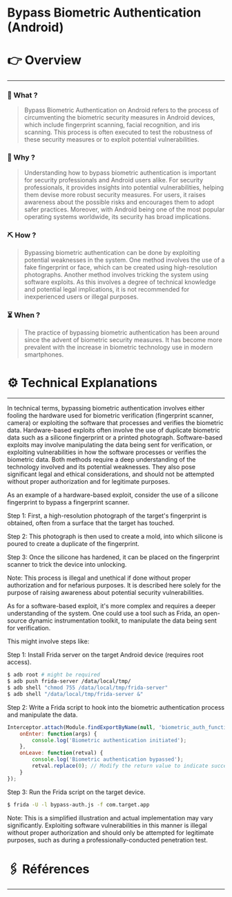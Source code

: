 # Bypass Biometric Authentication (Android)


# 👉 Overview

---

### 👀 What ?

> Bypass Biometric Authentication on Android refers to the process of circumventing the biometric security measures in Android devices, which include fingerprint scanning, facial recognition, and iris scanning. This process is often executed to test the robustness of these security measures or to exploit potential vulnerabilities.
> 

### 🧐 Why ?

> Understanding how to bypass biometric authentication is important for security professionals and Android users alike. For security professionals, it provides insights into potential vulnerabilities, helping them devise more robust security measures. For users, it raises awareness about the possible risks and encourages them to adopt safer practices. Moreover, with Android being one of the most popular operating systems worldwide, its security has broad implications.
> 

### ⛏️ How ?

> Bypassing biometric authentication can be done by exploiting potential weaknesses in the system. One method involves the use of a fake fingerprint or face, which can be created using high-resolution photographs. Another method involves tricking the system using software exploits. As this involves a degree of technical knowledge and potential legal implications, it is not recommended for inexperienced users or illegal purposes.
> 

### ⏳ When ?

> The practice of bypassing biometric authentication has been around since the advent of biometric security measures. It has become more prevalent with the increase in biometric technology use in modern smartphones.
> 

# ⚙️ Technical Explanations

---

In technical terms, bypassing biometric authentication involves either fooling the hardware used for biometric verification (fingerprint scanner, camera) or exploiting the software that processes and verifies the biometric data. Hardware-based exploits often involve the use of duplicate biometric data such as a silicone fingerprint or a printed photograph. Software-based exploits may involve manipulating the data being sent for verification, or exploiting vulnerabilities in how the software processes or verifies the biometric data. Both methods require a deep understanding of the technology involved and its potential weaknesses. They also pose significant legal and ethical considerations, and should not be attempted without proper authorization and for legitimate purposes.

As an example of a hardware-based exploit, consider the use of a silicone fingerprint to bypass a fingerprint scanner.

Step 1: First, a high-resolution photograph of the target's fingerprint is obtained, often from a surface that the target has touched.

Step 2: This photograph is then used to create a mold, into which silicone is poured to create a duplicate of the fingerprint.

Step 3: Once the silicone has hardened, it can be placed on the fingerprint scanner to trick the device into unlocking.

Note: This process is illegal and unethical if done without proper authorization and for nefarious purposes. It is described here solely for the purpose of raising awareness about potential security vulnerabilities.

As for a software-based exploit, it's more complex and requires a deeper understanding of the system. One could use a tool such as Frida, an open-source dynamic instrumentation toolkit, to manipulate the data being sent for verification.

This might involve steps like:

Step 1: Install Frida server on the target Android device (requires root access).

```bash
$ adb root # might be required
$ adb push frida-server /data/local/tmp/
$ adb shell "chmod 755 /data/local/tmp/frida-server"
$ adb shell "/data/local/tmp/frida-server &"

```

Step 2: Write a Frida script to hook into the biometric authentication process and manipulate the data.

```jsx
Interceptor.attach(Module.findExportByName(null, 'biometric_auth_function'), {
    onEnter: function(args) {
        console.log('Biometric authentication initiated');
    },
    onLeave: function(retval) {
        console.log('Biometric authentication bypassed');
        retval.replace(0); // Modify the return value to indicate successful authentication
    }
});

```

Step 3: Run the Frida script on the target device.

```bash
$ frida -U -l bypass-auth.js -f com.target.app

```

Note: This is a simplified illustration and actual implementation may vary significantly. Exploiting software vulnerabilities in this manner is illegal without proper authorization and should only be attempted for legitimate purposes, such as during a professionally-conducted penetration test.

# 🖇️ Références

---